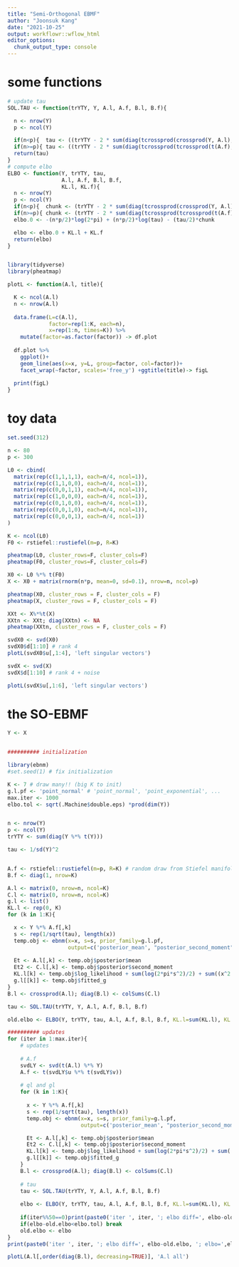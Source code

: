 ```yaml
---
title: "Semi-Orthogonal EBMF"
author: "Joonsuk Kang"
date: "2021-10-25"
output: workflowr::wflow_html
editor_options:
  chunk_output_type: console
---
```



# some functions

```r
# update tau
SOL.TAU <- function(trYTY, Y, A.l, A.f, B.l, B.f){

  n <- nrow(Y)
  p <- ncol(Y)

  if(n<p){  tau <- ((trYTY - 2 * sum(diag(tcrossprod(crossprod(Y, A.l),A.f))) + sum(B.l*B.f))/(n*p))^(-1)}
  if(n>=p){ tau <- ((trYTY - 2 * sum(diag(tcrossprod(tcrossprod(t(A.f), Y), t(A.l)))) + sum(B.l*B.f))/(n*p))^(-1)}
  return(tau)
}
# compute elbo
ELBO <- function(Y, trYTY, tau,
                 A.l, A.f, B.l, B.f,
                 KL.l, KL.f){
  n <- nrow(Y)
  p <- ncol(Y)
  if(n<p){  chunk <- (trYTY - 2 * sum(diag(tcrossprod(crossprod(Y, A.l),A.f))) + sum(B.l*B.f))}
  if(n>=p){ chunk <- (trYTY - 2 * sum(diag(tcrossprod(tcrossprod(t(A.f), Y), t(A.l)))) + sum(B.l*B.f))}
  elbo.0 <- -(n*p/2)*log(2*pi) + (n*p/2)*log(tau) - (tau/2)*chunk

  elbo <- elbo.0 + KL.l + KL.f
  return(elbo)
}


library(tidyverse)
library(pheatmap)

plotL <- function(A.l, title){

  K <- ncol(A.l)
  n <- nrow(A.l)
  
  data.frame(L=c(A.l),
             factor=rep(1:K, each=n),
             x=rep(1:n, times=K)) %>%
    mutate(factor=as.factor(factor)) -> df.plot
  
  df.plot %>%
    ggplot()+
    geom_line(aes(x=x, y=L, group=factor, col=factor))+
    facet_wrap(~factor, scales='free_y') +ggtitle(title)-> figL
  
  print(figL)
}
```



# toy data

```r
set.seed(312)

n <- 80
p <- 300

L0 <- cbind(
  matrix(rep(c(1,1,1,1), each=n/4, ncol=1)),
  matrix(rep(c(1,1,0,0), each=n/4, ncol=1)),
  matrix(rep(c(0,0,1,1), each=n/4, ncol=1)),
  matrix(rep(c(1,0,0,0), each=n/4, ncol=1)),
  matrix(rep(c(0,1,0,0), each=n/4, ncol=1)),
  matrix(rep(c(0,0,1,0), each=n/4, ncol=1)),
  matrix(rep(c(0,0,0,1), each=n/4, ncol=1))
)

K <- ncol(L0)
F0 <- rstiefel::rustiefel(m=p, R=K)

pheatmap(L0, cluster_rows=F, cluster_cols=F)
pheatmap(F0, cluster_rows=F, cluster_cols=F)

X0 <- L0 %*% t(F0)
X <- X0 + matrix(rnorm(n*p, mean=0, sd=0.1), nrow=n, ncol=p)

pheatmap(X0, cluster_rows = F, cluster_cols = F)
pheatmap(X, cluster_rows = F, cluster_cols = F)

XXt <- X%*%t(X)
XXtn <- XXt; diag(XXtn) <- NA
pheatmap(XXtn, cluster_rows = F, cluster_cols = F)

svdX0 <- svd(X0)
svdX0$d[1:10] # rank 4 
plotL(svdX0$u[,1:4], 'left singular vectors')

svdX <- svd(X)
svdX$d[1:10] # rank 4 + noise

plotL(svdX$u[,1:6], 'left singular vectors')
```



# the SO-EBMF

```r
Y <- X


########## initialization

library(ebnm)
#set.seed(1) # fix initialization

K <- 7 # draw many!! (big K to init)
g.l.pf <- 'point_normal' # 'point_normal', 'point_exponential', ... 
max.iter <- 1000
elbo.tol <- sqrt(.Machine$double.eps) *prod(dim(Y))


n <- nrow(Y)
p <- ncol(Y)
trYTY <- sum(diag(Y %*% t(Y)))

tau <- 1/sd(Y)^2


A.f <- rstiefel::rustiefel(m=p, R=K) # random draw from Stiefel manifold
B.f <- diag(1, nrow=K)

A.l <- matrix(0, nrow=n, ncol=K)
C.l <- matrix(0, nrow=n, ncol=K)
g.l <- list()
KL.l <- rep(0, K)
for (k in 1:K){

  x <- Y %*% A.f[,k]
  s <- rep(1/sqrt(tau), length(x))
  temp.obj <- ebnm(x=x, s=s, prior_family=g.l.pf, 
                   output=c('posterior_mean', "posterior_second_moment", "log_likelihood", "fitted_g"))
  
  Et <- A.l[,k] <- temp.obj$posterior$mean
  Et2 <- C.l[,k] <- temp.obj$posterior$second_moment
  KL.l[k] <- temp.obj$log_likelihood + sum(log(2*pi*s^2)/2) + sum((x^2 - 2*x*Et + Et2)/(2*s^2))
  g.l[[k]] <- temp.obj$fitted_g
}
B.l <- crossprod(A.l); diag(B.l) <- colSums(C.l)

tau <- SOL.TAU(trYTY, Y, A.l, A.f, B.l, B.f)

old.elbo <- ELBO(Y, trYTY, tau, A.l, A.f, B.l, B.f, KL.l=sum(KL.l), KL.f=0)


```

```r
########## updates
for (iter in 1:max.iter){
    # updates
    
    # A.f
    svdLY <- svd(t(A.l) %*% Y)
    A.f <- t(svdLY$u %*% t(svdLY$v))
    
    # ql and gl
    for (k in 1:K){
    
      x <- Y %*% A.f[,k]
      s <- rep(1/sqrt(tau), length(x))
      temp.obj <- ebnm(x=x, s=s, prior_family=g.l.pf,
                       output=c('posterior_mean', "posterior_second_moment", "log_likelihood", "fitted_g"))

      Et <- A.l[,k] <- temp.obj$posterior$mean
      Et2 <- C.l[,k] <- temp.obj$posterior$second_moment
      KL.l[k] <- temp.obj$log_likelihood + sum(log(2*pi*s^2)/2) + sum((x^2 - 2*x*Et + Et2)/(2*s^2))
      g.l[[k]] <- temp.obj$fitted_g
    }
    B.l <- crossprod(A.l); diag(B.l) <- colSums(C.l)
    
    # tau
    tau <- SOL.TAU(trYTY, Y, A.l, A.f, B.l, B.f)
    
    elbo <- ELBO(Y, trYTY, tau, A.l, A.f, B.l, B.f, KL.l=sum(KL.l), KL.f=0)
    
    if(iter%%50==0)print(paste0('iter ', iter, '; elbo diff=', elbo-old.elbo, '; elbo=',elbo))
    if(elbo-old.elbo<elbo.tol) break
    old.elbo <- elbo
}
print(paste0('iter ', iter, '; elbo diff=', elbo-old.elbo, '; elbo=',elbo))

plotL(A.l[,order(diag(B.l), decreasing=TRUE)], 'A.l all')

```


